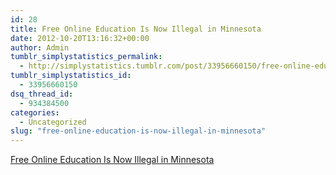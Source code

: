 ```yaml
---
id: 28
title: Free Online Education Is Now Illegal in Minnesota
date: 2012-10-20T13:16:32+00:00
author: Admin
tumblr_simplystatistics_permalink:
  - http://simplystatistics.tumblr.com/post/33956660150/free-online-education-is-now-illegal-in-minnesota
tumblr_simplystatistics_id:
  - 33956660150
dsq_thread_id:
  - 934384500
categories:
  - Uncategorized
slug: "free-online-education-is-now-illegal-in-minnesota"
---
```

[Free Online Education Is Now Illegal in Minnesota](http://www.slate.com/blogs/future_tense/2012/10/18/minnesota_bans_coursera_state_takes_bold_stand_against_free_education.html)
